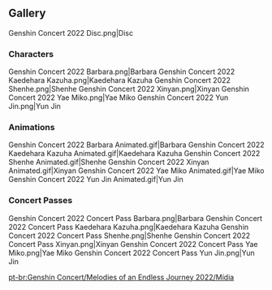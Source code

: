 {{EventTabs
|rootpage=Genshin Concert/2022 Melodies of an Endless Journey
|subpage1=Concert Pass
|story=false
}}

==Gallery==
<gallery hideaddbutton="true" captionalign="center">
Genshin Concert 2022 Disc.png|Disc
</gallery>

===Characters===
<gallery hideaddbutton="true" captionalign="center">
Genshin Concert 2022 Barbara.png|Barbara
Genshin Concert 2022 Kaedehara Kazuha.png|Kaedehara Kazuha
Genshin Concert 2022 Shenhe.png|Shenhe
Genshin Concert 2022 Xinyan.png|Xinyan
Genshin Concert 2022 Yae Miko.png|Yae Miko
Genshin Concert 2022 Yun Jin.png|Yun Jin
</gallery>

===Animations===
<gallery hideaddbutton="true" captionalign="center">
Genshin Concert 2022 Barbara Animated.gif|Barbara
Genshin Concert 2022 Kaedehara Kazuha Animated.gif|Kaedehara Kazuha
Genshin Concert 2022 Shenhe Animated.gif|Shenhe
Genshin Concert 2022 Xinyan Animated.gif|Xinyan
Genshin Concert 2022 Yae Miko Animated.gif|Yae Miko
Genshin Concert 2022 Yun Jin Animated.gif|Yun Jin
</gallery>

===Concert Passes===
<gallery hideaddbutton="true" captionalign="center">
Genshin Concert 2022 Concert Pass Barbara.png|Barbara
Genshin Concert 2022 Concert Pass Kaedehara Kazuha.png|Kaedehara Kazuha
Genshin Concert 2022 Concert Pass Shenhe.png|Shenhe
Genshin Concert 2022 Concert Pass Xinyan.png|Xinyan
Genshin Concert 2022 Concert Pass Yae Miko.png|Yae Miko
Genshin Concert 2022 Concert Pass Yun Jin.png|Yun Jin
</gallery>

[[pt-br:Genshin Concert/Melodies of an Endless Journey 2022/Mídia]]